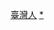 {{Catnav|頁面分類|各種主題的頁面分類|按國家分類|各國人物|台灣人}}
{{Catnav|頁面分類|人物|各大洲人物|亞洲人|台灣人}}
{{Catnav|頁面分類|人物|各國人物|台灣人}}

[[Category:臺灣人|]]
[[Category:在外國的中華民國人|*]]